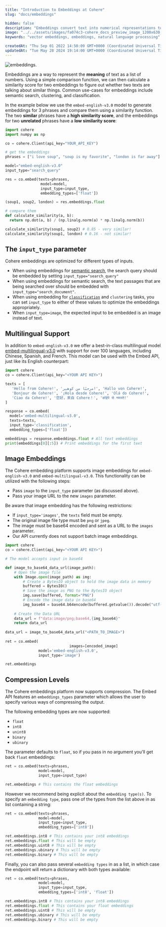```yaml
---
title: "Introduction to Embeddings at Cohere"
slug: "docs/embeddings"

hidden: false
description: "Embeddings convert text into numerical representations to measure similarity, useful for tasks like search and classification, with support for multiple languages and various compression types."
image: "../../assets/images/fa074c3-cohere_docs_preview_image_1200x630_copy.jpg"  
keywords: "vector embeddings, embeddings, natural language processing"

createdAt: "Thu Sep 01 2022 14:50:09 GMT+0000 (Coordinated Universal Time)"
updatedAt: "Tue May 28 2024 19:14:00 GMT+0000 (Coordinated Universal Time)"
---
```

<img src='../../assets/images/e8ea586-Embeddings_Visual_1_1.png' alt='embeddings.' />


Embeddings are a way to represent the **meaning** of text as a list of numbers. Using a simple comparison function, we can then calculate a similarity score for two embeddings to figure out whether two texts are talking about similar things. Common use-cases for embeddings include semantic search, clustering, and classification.

In the example below we use the `embed-english-v3.0` model to generate embeddings for 3 phrases and compare them using a similarity function. The two **similar** phrases have a **high similarity score**, and the embeddings for two **unrelated** phrases have a **low similarity score**:

```python PYTHON
import cohere
import numpy as np

co = cohere.Client(api_key="YOUR_API_KEY")

# get the embeddings
phrases = ["i love soup", "soup is my favorite", "london is far away"]

model="embed-english-v3.0"
input_type="search_query"

res = co.embed(texts=phrases,
                model=model,
                input_type=input_type,
                embedding_types=['float'])

(soup1, soup2, london) = res.embeddings.float

# compare them
def calculate_similarity(a, b):
  return np.dot(a, b) / (np.linalg.norm(a) * np.linalg.norm(b))

calculate_similarity(soup1, soup2) # 0.85 - very similar!
calculate_similarity(soup1, london) # 0.16 - not similar!
```

## The `input_type` parameter

Cohere embeddings are optimized for different types of inputs.

- When using embeddings for [semantic search](/docs/semantic-search), the search query should be embedded by setting `input_type="search_query"`
- When using embeddings for semantic search, the text passages that are being searched over should be embedded with `input_type="search_document"`.
- When using embedding for [`classification`](/docs/text-classification-with-embed) and `clustering` tasks, you can set `input_type` to either of these values to optimize the embeddings appropriately.
- When `input_type=image`, the expected input to be embedded is an image instead of text.

## Multilingual Support

In addition to `embed-english-v3.0` we offer a best-in-class multilingual model [embed-multilingual-v3.0](/docs/embed-2#multi-lingual-models)  with support for over 100 languages, including Chinese, Spanish, and French. This model can be used with the Embed API, just like its English counterpart:

```python PYTHON
import cohere  
co = cohere.Client(api_key="<YOUR API KEY>")

texts = [  
   'Hello from Cohere!', 'مرحبًا من كوهير!', 'Hallo von Cohere!',  
   'Bonjour de Cohere!', '¡Hola desde Cohere!', 'Olá do Cohere!',  
   'Ciao da Cohere!', '您好，来自 Cohere！', 'कोहेरे से नमस्ते!'  
]  

response = co.embed(
  model='embed-multilingual-v3.0',
  texts=texts, 
  input_type='classification',
  embedding_types=['float']) 

embeddings = response.embeddings.float # All text embeddings 
print(embeddings[0][:5]) # Print embeddings for the first text

```

## Image Embeddings

The Cohere embedding platform supports image embeddings for `embed-english-v3.0` and `embed-multilingual-v3.0`. This functionality can be utilized with the following steps:

- Pass `image` to the `input_type` parameter (as discussed above). 
- Pass your image URL to the new `images` parameter.

Be aware that image embedding has the following restrictions:

- If `input_type='images'`, the `texts` field must be empty.
- The original image file type must be `png` or `jpeg`.
- The image must be base64 encoded and sent as a URL to the `images` parameter. 
- Our API currently does not support batch image embeddings.

```python PYTHON
import cohere  
co = cohere.Client(api_key="<YOUR API KEY>")

# The model accepts input in base64

def image_to_base64_data_url(image_path):
    # Open the image file
    with Image.open(image_path) as img:
        # Create a BytesIO object to hold the image data in memory
        buffered = BytesIO()
        # Save the image as PNG to the BytesIO object
        img.save(buffered, format="PNG")
        # Encode the image data in base64
        img_base64 = base64.b64encode(buffered.getvalue()).decode("utf-8")
        
    # Create the Data URL
    data_url = f"data:image/png;base64,{img_base64}"
    return data_url
    
data_url = image_to_base64_data_url("<PATH_TO_IMAGE>")
  
ret = co.embed(
							 images=[encoded_image]
               model='embed-english-v3.0',
               input_type='image')

ret.embeddings
```

## Compression Levels

The Cohere embeddings platform now supports compression. The Embed API features an `embeddings_types` parameter which allows the user to specify various ways of compressing the output.  

The following embedding types are now supported: 

- `float`
- `int8`
- `unint8`
- `binary`
- `ubinary`

The parameter defaults to `float`, so if you pass in no argument you'll get back `float` embeddings:

```python PYTHON
ret = co.embed(texts=phrases,
               model=model,
               input_type=input_type)

ret.embeddings # This contains the float embeddings
```

However we recommend being explicit about the `embedding type(s)`. To specify an `embedding type`, pass one of the types from the list above in as list containing a string:

```python PYTHON
ret = co.embed(texts=phrases,
               model=model,
               input_type=input_type,
               embedding_types=['int8'])

ret.embeddings.int8 # This contains your int8 embeddings
ret.embeddings.float # This will be empty
ret.embeddings.uint8 # This will be empty
ret.embeddings.ubinary # This will be empty
ret.embeddings.binary # This will be empty
```

Finally, you can also pass several `embedding types` in as a list, in which case the endpoint will return a dictionary with both types available:

```python PYTHON
ret = co.embed(texts=phrases,
               model=model,
               input_type=input_type,
               embedding_types=['int8', 'float'])

ret.embeddings.int8 # This contains your int8 embeddings
ret.embeddings.float # This contains your float embeddings
ret.embeddings.uint8 # This will be empty
ret.embeddings.ubinary # This will be empty
ret.embeddings.binary # This will be empty
```
